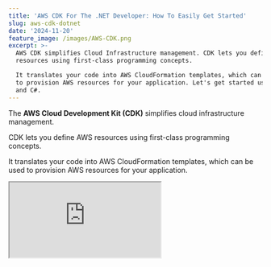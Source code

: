 ```yaml
---
title: 'AWS CDK For The .NET Developer: How To Easily Get Started'
slug: aws-cdk-dotnet
date: '2024-11-20'
feature_image: /images/AWS-CDK.png
excerpt: >-
  AWS CDK simplifies Cloud Infrastructure management. CDK lets you define AWS
  resources using first-class programming concepts. 

  It translates your code into AWS CloudFormation templates, which can be used
  to provision AWS resources for your application. Let's get started using .NET
  and C#.
---
```

The **AWS Cloud Development Kit (CDK)** simplifies cloud infrastructure management.

CDK lets you define AWS resources using first-class programming concepts.

It translates your code into AWS CloudFormation templates, which can be used to provision AWS resources for your application.

<iframe src="https://www.youtube.com/embed/D6HAbrP5wyQ?feature=oembed" />

In this article, we will learn.

-   Core CDK Concepts
-   Setup and Install CDK
-   Create your First CDK Project
-   Define App, Stack, and Resources
-   Deploy Application to AWS using CDK

## Core Concepts - AWS CDK

Before you dive into code, let's understand the three main concepts when using CDK.

-   **Construct**: The basic building block in CDK, representing a piece of infrastructure (e.g., an S3 bucket or a Lambda function).
-   **Stack**: A collection of constructs grouped, defining a deployable infrastructure unit. It maps directly to an AWS CloudFormation stack.
-   **App**: The entry point of your CDK application. It contains one or more stacks and manages their lifecycle during deployment.

These concepts work together to organize and deploy your application infrastructure efficiently.

Thanks to AWS for sponsoring this post in my [.NET on AWS Series](/blog/tag/aws/),

## Install and Setup AWS CDK

To work with AWS CDK, we must first install and configure the AWS CDK Command Line Interface (CLI).

If you have Node and npm setup, you can use it to install the CLI using the command below.

```bash
npm install -g aws-cdk
```

Once installed, run the `cdk --version` command to ensure it's up and running.

Also, ensure your local machine has the appropriate credentials to talk to your AWS account. Check out the article below if you haven't already 👇

<PostCard 
  title="Learn How To Manage Credentials When Building .NET Application on AWS"
  description="Learn different ways to set up and manage credentials and sensitive information when building .NET applications on AWS. We will also touch upon some of the tools and utilities that I have set up on my local development machine to make working with AWS easier."
  slug="amazon-credentials-dotnet/"
  image="/images/secure-key.jpg"
/>

## Create CDK .NET Project

With the AWS CDK CLI setup, let's start creating our first CDK project.

Create a new empty folder (`hello-cdk`) based on your app name choice.

🗒️

__The CDK CLI uses this directory name to name things within your CDK code.__

Run the cdk init command using the language of your choice to create your CDK project.

In this case, since I'm using .NET, I use csharp

```bash
cdk init app --language csharp
```

### Folder Structure

The `cdk init` command sets up a predefined structure of files and folders in the project directory.

This is your CDK project and helps organize the source code for your CDK application.

![](/images/image-2.png)

CDK project structure for .NET showing the cdk.json file in Visual Studio Code.

If you want to learn more about the project structure and each of the files inside, check out this [article](https://docs.aws.amazon.com/cdk/v2/guide/projects.html).

## Our Sample Application

We will deploy a simple AWS Lambda Function that talks to a DynamoDB table to save data using CDK.

<PostCard 
  title="AWS Lambda For The .NET Developer"
  description="This blog post is a collection of other posts that covers various aspects of AWS Lambda and other services you can integrate with when building serverless applications on Lambda."
  slug="aws-lambda-dotnet-developer/"
  image="/images/AWS-Lambda.png"
/>

Below is the function code that our Lambda Function runs.

```csharp
public class Function
{
    public async Task FunctionHandler(string input, ILambdaContext context)
    {
        var dynamoDbContext = new DynamoDBContext(new AmazonDynamoDBClient());
        await dynamoDbContext.SaveAsync(
            new User()
            {
                Id = Guid.NewGuid().ToString(),
                Username = input
            });
    }
}
```

## Building CDK Stack in .NET

Our sample application requires two resources to be deployed:

-   AWS Lambda Function
-   DynamoDB Table

The `Amazon.CDK.Lib` The NuGet package provides first-class constructs to represent these AWS resources.

The package provides the `App` and `Stack` classes to represent the Application and the Stacks within.

The below code is the main function in our CDK project that sets up an `App` instance and also defines the `HelloCdkStack` for our application.

```csharp
sealed class Program
{
    public static void Main(string[] args)
    {
        var app = new App();
        new HelloCdkStack(app, "HelloCdkStack");
        app.Synth();
    }
}

public class HelloCdkStack : Stack
{
    internal HelloCdkStack(
        Construct scope, string id, IStackProps props = null) 
        : base(scope, id, props)
    {
      / Define your AWS Resources
    }
}
```

All the resources we need to create are defined within the Stack class.

### Lambda Function with CDK in .NET

To set up a Lambda Function, we can use the `Function` class and provide the required properties to be set on our Lambda Function.

```csharp
var lambda = new Function(this, "hello-cdk-labmda", new FunctionProps()
{
    FunctionName = "hello-cdk-labmda",
    Runtime = Runtime.DOTNET_8,
    Handler = "hello-cdk-lambda::hello_cdk_lambda.Function::FunctionHandler",
    Code = Code.FromAsset(@".\src\artifacts\hello-cdk-lambda.zip"),
    Timeout = Duration.Seconds(30)
});
```

The CDK code above expects the lambda function to be packaged as a zip file and available under the artifacts folder.

This can be quickly done using the `dotnet lambda package` function and specifying the output path.

The CDK defines the Lambda Function, its Handler, the code artifact to use, and the timeout duration.

### DynamoDB with CDK in .NET

Similarly, we can use the `Table` construct to create a DynamoDB Table.

```csharp
var userTable = new Table(this, "user-table", new TableProps()
{
    TableName = "User",
    PartitionKey = new Attribute()
    {
        Name = "Id",
        Type = AttributeType.STRING
    },
    RemovalPolicy = RemovalPolicy.DESTROY
});
```

The above code creates a table, specifies it's name and the PartitionKey attribute.

It also sets the `RemovalPolicy` to `Destroy` which means the table will be deleted/destroyed if the Stack is destroyed.

#### Granting Permissions to Resources with CDK in .NET

Since our Lambda Function must write to the DynamoDB table, we must ensure it has the appropriate permissions.

This is quickly done using CDK with one line of code.

```csharp
dynamoTable.GrantReadWriteData(lambda);
```

We use the `GrantReadWriteData` function on the Table construct to grant permissions to the Lambda function.

## Deploy CDK to AWS

To deploy our application to AWS, we first need to bootstrap CDK.

The CDK Bootstrap command prepares your AWS environment for deploying CDK applications.

It creates an S3 bucket and other resources in your account to store files and assets (like Lambda code) needed during deployment.

Run the following to bootstrap your environment:

```bash
cdk bootstrap aws:/ACCOUNT_ID/REGION

```

This step is required before deploying CDK apps in a new AWS account or region.

Once bootstrapped, run `cdk deploy` from your command line magic happens 🪄

![](/images/image-3.png)

Running cdk deploy from commandline to deploy AWS CDK to my AWS Account using Windows terminal.

It will deploy a new Stack to AWS, create the AWS Lambda Function and the DynamoDB table, upload your packaged zip lambda function, deploy it, and ensure that your function has appropriate permissions to write to the DynamoDB table.

If you log into your AWS console under CloudFormations, you can see the newly created stack and its resources.

![](/images/image-4.png)

AWS CloudFormation Stack crated using CDK deploy from .NET.

We have successfully set up and deployed our first CDK Stack using .NET.

## Destroy/Delete Stack using CDK

Since this is a throwaway code, we don't want it sitting in our AWS account and costing us money.

Before you go, destroy that Stack we just deployed.

```bash
cdk destroy
```

Yes, It's that easy!

_.... Make sure it's not a production app (I should have said that earlier)_
